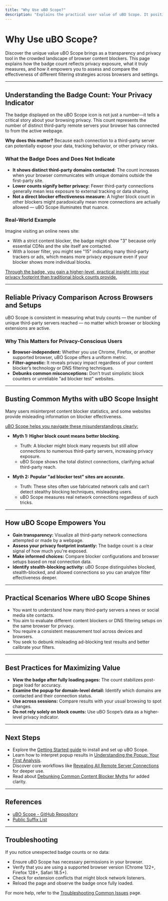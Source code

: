 ```yaml
---
title: "Why Use uBO Scope?"
description: "Explains the practical user value of uBO Scope. It positions the badge count as a measure of privacy exposure—reporting the number of distinct third-party servers contacted—enabling users to assess and compare the effectiveness of different blocking or filtering strategies regardless of browser configuration."
---
```


# Why Use uBO Scope?

Discover the unique value uBO Scope brings as a transparency and privacy tool in the crowded landscape of browser content blockers. This page explains how the badge count reflects privacy exposure, what it truly measures, and how it empowers you to assess and compare the effectiveness of different filtering strategies across browsers and settings.

---

## Understanding the Badge Count: Your Privacy Indicator

The badge displayed on the uBO Scope icon is not just a number—it tells a critical story about your browsing privacy. This count represents the number of distinct third-party remote servers your browser has connected to from the active webpage. 

**Why does this matter?** Because each connection to a third-party server can potentially expose your data, tracking behavior, or other privacy risks.

### What the Badge Does and Does Not Indicate

- **It shows distinct third-party domains contacted:** The count increases when your browser communicates with unique domains outside the first-party site.
- **Lower counts signify better privacy:** Fewer third-party connections generally mean less exposure to external tracking or data sharing.
- **Not a direct blocker effectiveness measure:** A higher block count in other blockers might paradoxically mean more connections are actually allowed — uBO Scope illuminates that nuance.

### Real-World Example

Imagine visiting an online news site:

- With a strict content blocker, the badge might show "3" because only essential CDNs and the site itself are contacted.
- With a looser filter, you might see "15" indicating many third-party trackers or ads, which means more privacy exposure even if your blocker shows more individual blocks.

<u>Through the badge, you gain a higher-level, practical insight into your privacy footprint than traditional block counts provide.</u>

---

## Reliable Privacy Comparison Across Browsers and Setups

uBO Scope is consistent in measuring what truly counts — the number of unique third-party servers reached — no matter which browser or blocking extensions are active.

### Why This Matters for Privacy-Conscious Users

- **Browser-independent:** Whether you use Chrome, Firefox, or another supported browser, uBO Scope offers a uniform metric.
- **Filter-agnostic:** It reveals privacy impact regardless of your content blocker’s technology or DNS filtering techniques.
- **Debunks common misconceptions:** Don’t trust simplistic block counters or unreliable "ad blocker test" websites.

---

## Busting Common Myths with uBO Scope Insight

Many users misinterpret content blocker statistics, and some websites provide misleading information on blocker effectiveness.

<u>uBO Scope helps you navigate these misunderstandings clearly:</u>

- **Myth 1: Higher block count means better blocking.**
  - Truth: A blocker might block many requests but still allow connections to numerous third-party servers, increasing privacy exposure.
  - uBO Scope shows the total distinct connections, clarifying actual third-party reach.

- **Myth 2: Popular "ad blocker test" sites are accurate.**
  - Truth: These sites often use fabricated network calls and can’t detect stealthy blocking techniques, misleading users.
  - uBO Scope measures real network connections regardless of such tricks.

---

## How uBO Scope Empowers You

- **Gain transparency:** Visualize all third-party network connections attempted or made by a webpage.
- **Assess your privacy footprint instantly:** The badge count is a clear signal of how much you're exposed.
- **Make informed choices:** Compare blocker configurations and browser setups based on real connection data.
- **Identify stealth-blocking activity:** uBO Scope distinguishes blocked, stealth-blocked, and allowed connections so you can analyze filter effectiveness deeper.

---

## Practical Scenarios Where uBO Scope Shines

- You want to understand how many third-party servers a news or social media site contacts.
- You aim to evaluate different content blockers or DNS filtering setups on the same browser for privacy.
- You require a consistent measurement tool across devices and browsers.
- You seek to debunk misleading ad-blocking test results and better calibrate your filters.

---

## Best Practices for Maximizing Value

- **View the badge after fully loading pages:** The count stabilizes post-page load for accuracy.
- **Examine the popup for domain-level detail:** Identify which domains are contacted and their connection status.
- **Use across sessions:** Compare results with your usual browsing to spot changes.
- **Do not rely solely on block counts:** Use uBO Scope’s data as a higher-level privacy indicator.

---

## Next Steps

- Explore the [Getting Started guide](/getting-started/introduction-setup/about-and-purpose) to install and set up uBO Scope.
- Learn how to interpret popup results in [Understanding the Popup: Your First Analysis](/guides/getting-started/first-popup-overview).
- Discover core workflows like [Revealing All Remote Server Connections](/guides/core-workflows/connection-analysis) for deeper use.
- Read about [Debunking Common Content Blocker Myths](/guides/advanced-exploration/debunking-content-blocker-myths) for added clarity.

---

## References

- [uBO Scope - GitHub Repository](https://github.com/gorhill/uBO-Scope)
- [Public Suffix List](https://publicsuffix.org/list/)

---

## Troubleshooting

If you notice unexpected badge counts or no data:

- Ensure uBO Scope has necessary permissions in your browser.
- Verify that you are using a supported browser version (Chrome 122+, Firefox 128+, Safari 18.5+).
- Check for extension conflicts that might block network listeners.
- Reload the page and observe the badge once fully loaded.

For more help, refer to the [Troubleshooting Common Issues](/getting-started/first-steps-validation/troubleshooting) page.

